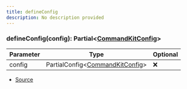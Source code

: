 ```yaml
---
title: defineConfig
description: No description provided
---
```



### defineConfig(config): Partial\<[CommandKitConfig](/docs/types/CommandKitConfig)>

| Parameter | Type | Optional |
| ----------- | ----------- | ----------- |
| config | PartialConfig\<[CommandKitConfig](/docs/types/CommandKitConfig)> | ❌ |


- [Source](https://github.com/underctrl-io/commandkit/blob/fe9b9d88f8541b4758cc813e8505d26748e6e5bd/packages/commandkit/src/config.ts#L71)